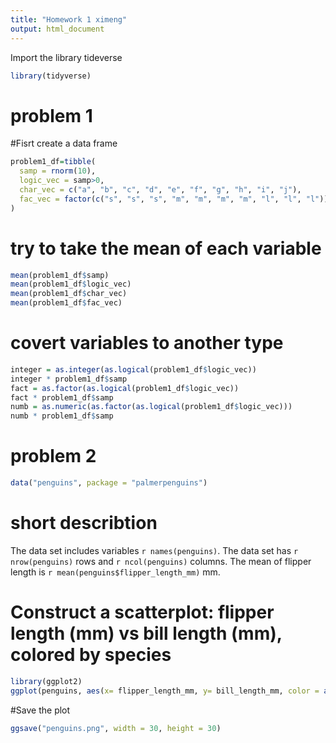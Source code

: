 ```yaml
---
title: "Homework 1 ximeng"
output: html_document
---
```


Import the library tideverse
```r
library(tidyverse)
```

# problem 1

#Fisrt create a data frame
```r
problem1_df=tibble(
  samp = rnorm(10),
  logic_vec = samp>0,
  char_vec = c("a", "b", "c", "d", "e", "f", "g", "h", "i", "j"),
  fac_vec = factor(c("s", "s", "s", "m", "m", "m", "m", "l", "l", "l"))
)
```
 
# try to take the mean of each variable

```r
mean(problem1_df$samp)
mean(problem1_df$logic_vec)
mean(problem1_df$char_vec)
mean(problem1_df$fac_vec)
```

# covert variables to another type

```r
integer = as.integer(as.logical(problem1_df$logic_vec))
integer * problem1_df$samp
fact = as.factor(as.logical(problem1_df$logic_vec))
fact * problem1_df$samp
numb = as.numeric(as.factor(as.logical(problem1_df$logic_vec)))
numb * problem1_df$samp
```

# problem 2


```r
data("penguins", package = "palmerpenguins")
```

# short describtion

The data set includes variables `r names(penguins)`.  The data set has `r nrow(penguins)` 
rows and `r ncol(penguins)` columns.  The mean of flipper length is 
`r mean(penguins$flipper_length_mm)` mm.  



# Construct a scatterplot: flipper length (mm) vs bill length (mm), colored by species


```r
library(ggplot2)
ggplot(penguins, aes(x= flipper_length_mm, y= bill_length_mm, color = as.factor(species))) + geom_point()
```

#Save the plot

```r
ggsave("penguins.png", width = 30, height = 30)
```